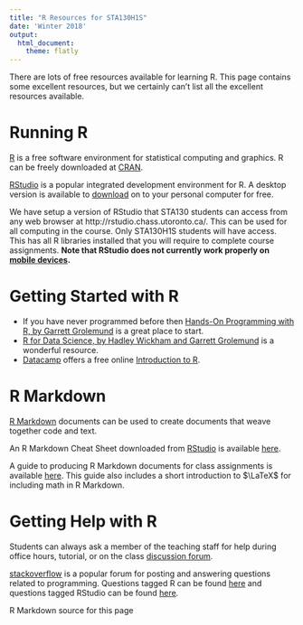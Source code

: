 ```yaml
---
title: "R Resources for STA130H1S"
date: 'Winter 2018'
output: 
  html_document:
    theme: flatly
---
```


There are lots of free resources available for learning R.  This page contains some excellent resources, but we certainly can't list all the excellent resources available.

# Running R

[R](https://www.r-project.org) is a free software environment for statistical computing and graphics.  R can be freely downloaded at [CRAN](https://cran.r-project.org).

[RStudio](https://www.rstudio.com) is a popular integrated development environment for R.  A desktop version is available to [download](https://www.rstudio.com/products/rstudio/#Desktop) on to your personal computer for free. 

We have setup a version of RStudio that STA130 students can access from any web browser at http://rstudio.chass.utoronto.ca/. This can be used for all computing in the course.  Only STA130H1S students will have access. This has all R libraries installed that you will require to complete course assignments.  **Note that RStudio does not currently work properly on [mobile devices](https://support.rstudio.com/hc/en-us/articles/217801028-Can-I-run-RStudio-IDE-Shiny-Server-on-a-mobile-device-).**


# Getting Started with R

- If you have never programmed before then [Hands-On Programming with R, by Garrett Grolemund](https://d1b10bmlvqabco.cloudfront.net/attach/ighbo26t3ua52t/igp9099yy4v10/igz7vp4w5su9/OReilly_HandsOn_Programming_with_R_2014.pdf) is a great place to start.
- [R for Data Science, by Hadley Wickham and Garrett Grolemund](http://r4ds.had.co.nz) is a wonderful resource. 
- [Datacamp](https://www.datacamp.com) offers a free online [Introduction to R](https://www.datacamp.com/courses/free-introduction-to-r).


# R Markdown 

[R Markdown](http://rmarkdown.rstudio.com) documents can be used to create documents that weave together code and text.  

An R Markdown Cheat Sheet downloaded from [RStudio](https://www.rstudio.com/resources/cheatsheets/) is available [here](rmarkdown-2.0.pdf).

A guide to producing R Markdown documents for class assignments is available [here](Rmarkdownforclassreports.html).  This guide also includes a short introduction to $\LaTeX$ for including math in R Markdown.

# Getting Help with R

Students can always ask a member of the teaching staff for help during office hours, tutorial, or on the class [discussion forum](https://piazza.com/utoronto.ca/winter2018/sta130h1/home).

[stackoverflow](https://stackoverflow.com) is a popular forum for posting and answering questions related to programming.  Questions tagged R can be found [here](https://stackoverflow.com/questions/tagged/r) and questions tagged RStudio can be found [here](https://stackoverflow.com/questions/tagged/rstudio).

R Markdown source for this page  <a href="https://raw.githubusercontent.com/ntaback/UofT_STA130/master/R_resources.Rmd">
<i class="fa fa-github fa-2x" aria-hidden="true"></i>
</a>


